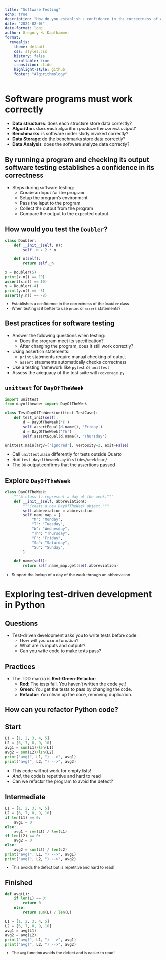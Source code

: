 ```yaml
---
title: "Software Testing"
echo: true
description: "How do you establish a confidence in the correctness of a Python program?"
date: "2024-02-05"
date-format: long
author: Gregory M. Kapfhammer
format:
  revealjs:
    theme: default
    css: styles.css
    history: false
    scrollable: true
    transition: slide
    highlight-style: github
    footer: "Algorithmology"
---
```


# Software programs must work correctly

::: incremental

- **Data structures**: does each structure store data correctly?
- **Algorithm**: does each algorithm produce the correct output?
- **Benchmarks**: is software under study invoked correctly?
- **Data Storage**: do the benchmarks store data correctly?
- **Data Analysis**: does the software analyze data correctly?

:::

## By running a program and checking its output software testing establishes a confidence in its correctness

::: {.fragment .fade-right}

- Steps during software testing:
    - Create an input for the program
    - Setup the program's environment
    - Pass the input to the program
    - Collect the output from the program
    - Compare the output to the expected output

:::

## How would you test the `Doubler`?

```python
class Doubler:
    def __init__(self, n):
        self._n = 2 * n

    def n(self):
        return self._n

x = Doubler(5)
print(x.n() == 10)
assert(x.n() == 10)
y = Doubler(-4)
print(y.n() == -8)
assert(y.n() == -8)
```

::: {.fragment .fade-left style="margin-top: -0.25em; font-size: 0.9em;"}

- Establishes a confidence in the correctness of the `Doubler` class
- When testing is it better to use `print` or `assert` statements?

:::

## Best practices for software testing

::: {.fragment .fade-right}

- Answer the following questions when testing:
    - Does the program meet its specification?
    - After changing the program, does it still work correctly?
- Using assertion statements:
    - `print` statements require manual checking of output
    - `assert` statements automatically checks correctness
- Use a testing framework like `pytest` or `unittest`
- Assess the adequacy of the test suite with `coverage.py`

:::

## `unittest` for `DayOfTheWeek`

```python
import unittest
from dayoftheweek import DayOfTheWeek

class TestDayOfTheWeek(unittest.TestCase):
    def test_init(self):
        d = DayOfTheWeek('F')
        self.assertEqual(d.name(), 'Friday')
        d = DayOfTheWeek('Th')
        self.assertEqual(d.name(), 'Thursday')

unittest.main(argv=['ignored'], verbosity=2, exit=False)
```

::: {.fragment .fade-left style="margin-top: 0.25em; font-size: 1.0em;"}

- Call `unittest.main` differently for tests outside Quarto
- Run `test_dayoftheweek.py` in `slides/weekfour/`
- The `OK` output confirms that the assertions passed

:::

## Explore `DayOfTheWeek`

```python
class DayOfTheWeek:
    """A class to represent a day of the week."""
    def __init__(self, abbreviation):
        """Create a new DayOfTheWeek object."""
        self.abbreviation = abbreviation
        self.name_map = {
            "M": "Monday",
            "T": "Tuesday",
            "W": "Wednesday",
            "Th": "Thursday",
            "F": "Friday",
            "Sa": "Saturday",
            "Su": "Sunday",
        }

    def name(self):
        return self.name_map.get(self.abbreviation)
```

::: {.fragment .fade-right style="margin-top: 0.5em; font-size: 0.9em;"}

- Support the lookup of a day of the week through an abbreviation

:::

# Exploring test-driven development in Python

::: {.panel-tabset}

## Questions

- Test-driven development asks you to write tests before code:
    - How will you use a function?
    - What are its inputs and outputs?
    - Can you write code to make tests pass?

## Practices

- The TDD mantra is **Red-Green-Refactor**:
    - **Red**: The tests fail. You haven’t written the code yet!
    - **Green**: You get the tests to pass by changing the code.
    - **Refactor**: You clean up the code, removing duplication.

:::

## How can you refactor Python code?

::: {.panel-tabset}

## Start

```python
L1 = [1, 2, 3, 4, 5]
L2 = [6, 7, 8, 9, 10]
avg1 = sum(L1)/len(L1)
avg2 = sum(L2)/len(L2)
print("avg(", L1, ") -->", avg1)
print("avg(", L2, ") -->", avg2)
```

- This code will not work for empty lists!
- *And*, the code is repetitive and hard to read
- Can we refactor the program to avoid the defect?

## Intermediate

```python
L1 = [1, 2, 3, 4, 5]
L2 = [6, 7, 8, 9, 10]
if len(L1) == 0:
    avg1 = 0
else:
    avg1 = sum(L1) / len(L1)
if len(L2) == 0:
    avg2 = 0
else:
    avg2 = sum(L2) / len(L2)
print("avg(", L1, ") -->", avg1)
print("avg(", L2, ") -->", avg2)
```

::: {.fragment .fade-right style="margin-top: -0.25em; font-size: 0.9em;"}

- This avoids the defect but is repetitive and hard to read!

:::


## Finished

```python
def avg(L):
    if len(L) == 0:
        return 0
    else:
        return sum(L) / len(L)

L1 = [1, 2, 3, 4, 5]
L2 = [6, 7, 8, 9, 10]
avg1 = avg(L1)
avg2 = avg(L2)
print("avg(", L1, ") -->", avg1)
print("avg(", L2, ") -->", avg2)
```

::: {.fragment .fade-right style="margin-top: -0.25em; font-size: 0.9em;"}

- The `avg` function avoids the defect and is easier to read!

:::

:::
